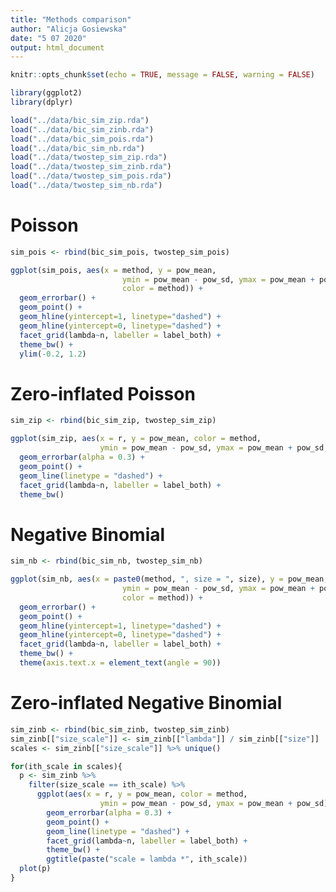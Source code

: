 ```yaml
---
title: "Methods comparison"
author: "Alicja Gosiewska"
date: "5 07 2020"
output: html_document
---
```


```r
knitr::opts_chunk$set(echo = TRUE, message = FALSE, warning = FALSE)
```

```r
library(ggplot2)
library(dplyr)
```


```r
load("../data/bic_sim_zip.rda")
load("../data/bic_sim_zinb.rda")
load("../data/bic_sim_pois.rda")
load("../data/bic_sim_nb.rda")
load("../data/twostep_sim_zip.rda")
load("../data/twostep_sim_zinb.rda")
load("../data/twostep_sim_pois.rda")
load("../data/twostep_sim_nb.rda")
```

# Poisson

```r
sim_pois <- rbind(bic_sim_pois, twostep_sim_pois)

ggplot(sim_pois, aes(x = method, y = pow_mean, 
                         ymin = pow_mean - pow_sd, ymax = pow_mean + pow_sd,
                         color = method)) +
  geom_errorbar() +
  geom_point() + 
  geom_hline(yintercept=1, linetype="dashed") +
  geom_hline(yintercept=0, linetype="dashed") +
  facet_grid(lambda~n, labeller = label_both) +
  theme_bw() +
  ylim(-0.2, 1.2)

```


# Zero-inflated Poisson

```r
sim_zip <- rbind(bic_sim_zip, twostep_sim_zip)

ggplot(sim_zip, aes(x = r, y = pow_mean, color = method,
                    ymin = pow_mean - pow_sd, ymax = pow_mean + pow_sd,)) + 
  geom_errorbar(alpha = 0.3) +
  geom_point() +
  geom_line(linetype = "dashed") +
  facet_grid(lambda~n, labeller = label_both) +
  theme_bw()

```


# Negative Binomial

```r
sim_nb <- rbind(bic_sim_nb, twostep_sim_nb)

ggplot(sim_nb, aes(x = paste0(method, ", size = ", size), y = pow_mean, 
                         ymin = pow_mean - pow_sd, ymax = pow_mean + pow_sd,
                         color = method)) +
  geom_errorbar() +
  geom_point() +
  geom_hline(yintercept=1, linetype="dashed") +
  geom_hline(yintercept=0, linetype="dashed") +
  facet_grid(lambda~n, labeller = label_both) +
  theme_bw() +
  theme(axis.text.x = element_text(angle = 90))
```

# Zero-inflated Negative Binomial

```r
sim_zinb <- rbind(bic_sim_zinb, twostep_sim_zinb)
sim_zinb[["size_scale"]] <- sim_zinb[["lambda"]] / sim_zinb[["size"]]
scales <- sim_zinb[["size_scale"]] %>% unique()

for(ith_scale in scales){
  p <- sim_zinb %>%
    filter(size_scale == ith_scale) %>%
      ggplot(aes(x = r, y = pow_mean, color = method,
                    ymin = pow_mean - pow_sd, ymax = pow_mean + pow_sd)) + 
        geom_errorbar(alpha = 0.3) +
        geom_point() +
        geom_line(linetype = "dashed") +
        facet_grid(lambda~n, labeller = label_both) +
        theme_bw() +
        ggtitle(paste("scale = lambda *", ith_scale))
  plot(p)
}


```









